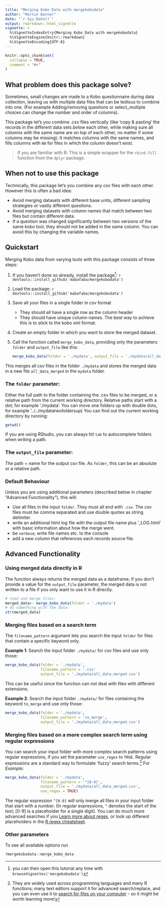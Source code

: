 ```yaml
---
title: "Merging Kobo Data with mergekobodata"
author: "Martin Barner"
date: "`r Sys.Date()`"
output: rmarkdown::html_vignette
vignette: >
  %\VignetteIndexEntry{Merging Kobo Data with mergekobodata}
  %\VignetteEngine{knitr::rmarkdown}
  %\VignetteEncoding{UTF-8}
---
```


```r
knitr::opts_chunk$set(
  collapse = TRUE,
  comment = "#>"
)
```


## What problem does this package solve?

Sometimes, small changes are made to a Kobo questionnaire during data collection, leaving us with multiple data files that can be tedious to combine into one. (For example Adding/removing questions or select_multiple choices can change the number and order of columns).

This package let's you combine .csv files vertically (like 'copy & pasting' the records in the different data sets _below_ each other, while making sure all columns with the same name are on top of each other, no matter if some columns may be missing). It matches columns with the same names, and fills columns with `NA` for files in which the column doesn't exist.

> If you are familiar with R: This is a simple wrapper for the `rbind.fill` function from the `dplyr` package.

## When not to use this package
Technically, this package let's you combine any csv files with each other. However this is often a bad idea:

- Avoid merging datasets with different base units, different sampling strategies or vastly different questions.
- Avoid merging datasets with column names that match between two files but contain different data.
- If a question was changed significantly between two versions of the same kobo tool, they should not be added in the same column. You can avoid this by changing the variable names.

## Quickstart

Merging Kobo data from varying tools with this package consists of three steps:

1. If you haven't done so already, install the package[^2]:
    ```r
    devtools::install_github('mabafaba/mergekobodata')
    ```
   
    [^2]: you can then open this tutorial any time with `browseVignettes('mergekobodata')`

1. Load the package:
    ```r
    devtools::install_github('mabafaba/mergekobodata')
    ```
    
1. Save all your files in a single folder in csv format
    - They should all have a single row as the column header
    - They should have unique column names. The best way to achieve this is to stick to the kobo xml format.

1. Create an empty folder in which you want to store the merged dataset.

1. Call the function called `merge_kobo_data`, providing only the parameters `folder` and `output_file` like this:

    ```r
    merge_kobo_data(folder = './mydata', output_file = './mydata/all_data_merged.csv')
    ```

This merges all csv files in the folder `./mydata` and stores the merged data in a new file `all_data_merged` in the `mydata` folder.

### The `folder` parameter:
Either the full path to the folder containing the .csv files to be merged, or a relative path from the current working directory. Relative paths start with a dot; for example './mydata'. You can move one folders up with double dots, for example '../../mydatatwofoldersup) You can find out the current working directory by running:
```r
getwd()
```
If you are using RStudio, you can always hit `tab` to autocomplete folders when writing a path.

### The `output_file` parameter:
The path + name for the output csv file. As `folder`, this can be an absolute or a relative path.


### Default Behaviour
Unless you are using additional parameters (described below in chapter "Advanced Functionality"), this will:

- Use all files in the input `folder`. They must all end with `.csv`. The csv files must be comma separated and use double quotes as string delimiter.
- write an additional html log file with the output file name plus '_LOG.html' with basic information about how the merge went.
- be `verbose`; write file names etc. to the console
- add a new column that references each records source file.

## Advanced Functionality

### Using merged data directly in R
The function always returns the merged data as a dataframe; if you don't provide a value for the `output_file` parameter, the merged data is not written to a file if you only want to use it in R directly.

```r
# read and merge files:
merged_data<- merge_kobo_data(folder = './mydata')
# do something with the data:
str(merged_data)
```

### Merging files based on a search term

The `filename_pattern` argument lets you search the input `folder` for files that contain a specific keyword only.

**Example 1**: Search the input folder `./mydata/` for csv files and use only those:

```r
merge_kobo_data(folder = './mydata',
                filename_pattern = '.csv'
                output_file = './mydata/all_data_merged.csv')
```
This can be useful since the function can not deal with files with different extensions.

**Example 2**: Search the input folder `./mydata/` for files containing the keyword `to_merge` and use only those:

```r
merge_kobo_data(folder = './mydata',
                filename_pattern = 'to_merge',
                output_file = './mydata/all_data_merged.csv')
```


### Merging files based on a more complex search term using regular expressions

You can search your input folder with more complex search patterns using regular expressions, if you set the parameter `use_regex` to `TRUE`. Regular expressions are a standard way to formulate 'fuzzy' search terms.[^1]
For *Example:*
```r
merge_kobo_data(folder = './mydata',
                filename_pattern = '^[0-9]',
                output_file = './mydata/all_data_merged.csv',
                use_regex = TRUE)
```


The regular expression `^[0-9]` will only merge all files in your input folder that start with a number. (In regular expressions, `^` denotes the start of the text; [0-9] is a placeholder for a single digit). You can do much more advanced searches if you [Learn more about regex](https://ryanstutorials.net/regular-expressions-tutorial/), or look up different placeholders in the [R regex cheatsheet](https://www.rstudio.com/wp-content/uploads/2016/09/RegExCheatsheet.pdf). 

[^1]: They are widely used across programming languages and many R functions; many text editors support it for advanced search/replace, and you can even use it to [search for files on your computer](https://superuser.com/questions/1123180/how-to-search-files-with-specific-pattern-on-os-x) - so it might be worth learning more!



### Other parameters
To see all available options run
```r
?mergekobodata::merge_kobo_data
```



